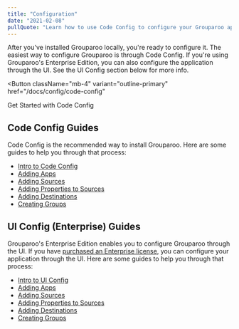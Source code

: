 ```yaml
---
title: "Configuration"
date: "2021-02-08"
pullQuote: "Learn how to use Code Config to configure your Grouparoo application."
---
```


After you've installed Grouparoo locally, you're ready to configure it. The easiest way to configure Grouparoo is through Code Config. If you're using Grouparoo's Enterprise Edition, you can also configure the application through the UI. See the UI Config section below for more info.

<Button
  className="mb-4"
  variant="outline-primary"
  href="/docs/config/code-config"
>
  Get Started with Code Config
</Button>

## Code Config Guides

Code Config is the recommended way to install Grouparoo. Here are some guides to help you through that process:

- [Intro to Code Config](/docs/config/code-config)
- [Adding Apps](/docs/config/apps/community)
- [Adding Sources](/docs/config/sources/community)
- [Adding Properties to Sources](/docs/config/properties/community)
- [Adding Destinations](/docs/config/destinations/community)
- [Creating Groups](/docs/config/groups/community)

## UI Config (Enterprise) Guides

Grouparoo's Enterprise Edition enables you to configure Grouparoo through the UI. If you have [purchased an Enterprise license](/meet), you can configure your application through the UI. Here are some guides to help you through that process:

- [Intro to UI Config](/docs/running/ui-enterprise)
- [Adding Apps](/docs/running/ui-enterprise/apps)
- [Adding Sources](/docs/running/ui-enterprise/sources)
- [Adding Properties to Sources](/docs/running/ui-enterprise/properties)
- [Adding Destinations](/docs/running/ui-enterprise/destinations)
- [Creating Groups](/docs/running/ui-enterprise/groups)
